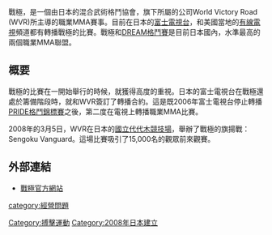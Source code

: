 {{Infobox_Company 
| company_name     = 戰極
| company_name_en  = Sengoku
| company_logo     = [[File:_WVR_Sengoku.jpg|300px]]
| company_type     = [[私人公司|私人公司]]
| market_information = 
| company_slogan   = 
| foundation       = 2007年
| location         = [[日本|日本]] [[東京|東京]]
| key_people       = 木下直哉
| industry         = 
| products         = 格鬥比賽、比賽影帶、選手個人化商品
| revenue          = 
| operating_income = 
| net_income       = 
| num_employees    = 
| homepage         = [http://www.src-official.com/ SRC Official]
}}
戰極，是一個由日本的混合武術格鬥協會，旗下所屬的公司World Victory Road (WVR)所主導的職業MMA賽事。目前在日本的[[富士電視台|富士電視台]]，和美國當地的[[有線電視|有線電視]]頻道都有轉播戰極的比賽。戰極和[[DREAM格鬥賽|DREAM格鬥賽]]是目前日本國內，水準最高的兩個職業MMA聯盟。

== 概要 ==

戰極的比賽在一開始舉行的時候，就獲得高度的重視。日本的富士電視台在戰極還處於籌備階段時，就和WVR簽訂了轉播合約。這是既2006年富士電視台停止轉播[[PRIDE格鬥錦標賽|PRIDE格鬥錦標賽]]之後，第二度在電視上轉播職業MMA比賽。

2008年的3月5日，WVR在日本的[[國立代代木競技場|國立代代木競技場]]，舉辦了戰極的旗揚戰：Sengoku Vanguard。這場比賽吸引了15,000名的觀眾前來觀賽。

== 外部連結 ==
* [https://web.archive.org/web/20091128080305/http://www.src-official.com/pc/ 戰極官方網站]

[[Category:搏擊運動|Category:搏擊運動]]
[[Category:2008年日本建立|Category:2008年日本建立]]
[[category:經營問題|category:經營問題]]